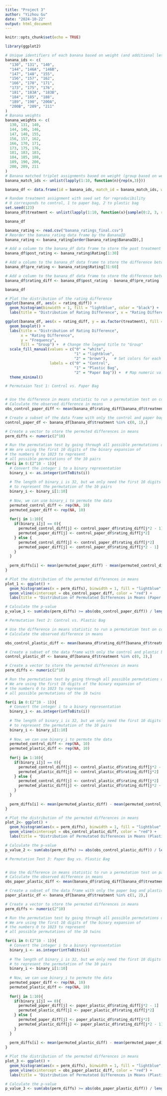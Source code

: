 ```yaml
---
title: "Project 3"
author: "Yizhou Gu"
date: "2024-10-22"
output: html_document
---
```


```r
knitr::opts_chunk$set(echo = TRUE)
```

```r
library(ggplot2)
```

```r
# Unique identifiers of each banana based on weight (and additional letter if weight tie)
banana_ids <- c(
  "130", "131", "140",
  "144", "146A", "146B",
  "147", "148", "155",
  "156", "157", "162",
  "166", "170", "171",
  "173", "175", "176",
  "181", "183A", "183B",
  "184", "185", "188",
  "189", "190", "200A",
  "200B", "209", "211"
)
# Banana weights
banana_weights <- c(
  130, 131, 140,
  144, 146, 146,
  147, 148, 155,
  156, 157, 162,
  166, 170, 171,
  173, 175, 176,
  181, 183, 183,
  184, 185, 188, 
  189, 190, 200,
  200, 209, 211
)
# Banana matched triplet assignments based on weight (group based on weight order statistics)
banana_match_ids <- unlist(lapply(1:10, function(n){rep(n,3)}))

banana_df <- data.frame(id = banana_ids, match_id = banana_match_ids, weight = banana_weights)

# Random treatment assignment with seed set for reproducibility
# 0 corresponds to control, 1 to paper bag, 2 to plastic bag
set.seed(123)
banana_df$treatment <- unlist(lapply(1:10, function(x){sample(0:2, 3, replace = FALSE)}))

banana_df
```

```r
banana_rating <- read.csv("banana_ratings_final.csv")
# Reorder the banana_rating data frame by the BananaID
banana_rating <- banana_rating[order(banana_rating$BananaID),]

# Add a column to the banana_df data frame to store the post treatment rating, the values are the rows 1 through 30 of the Rating column in the banana_rating data frame
banana_df$post_rating <- banana_rating$Rating[1:30]

# Add a column to the banana_df data frame to store the difference between the pre treatment rating, the values are 31 through 60 of the Rating column in the banana_rating data frame
banana_df$pre_rating <- banana_rating$Rating[31:60]

# Add a column to the banana_df data frame to store the difference between the post treatment rating and the pre treatment rating
banana_df$rating_diff <- banana_df$post_rating - banana_df$pre_rating

banana_df
```

```r
# Plot the distribution of the rating difference
ggplot(banana_df, aes(x = rating_diff)) +
  geom_histogram(binwidth = 1, fill = "lightblue", color = "black") +
  labs(title = "Distribution of Rating Difference", x = "Rating Difference", y = "Frequency")
```

```r
ggplot(banana_df, aes(x = rating_diff, y = as.factor(treatment), fill = as.factor(treatment))) +
  geom_boxplot() + 
  labs(title = "Distribution of Rating Difference", 
       x = "Rating Difference", 
       y = "Frequency", 
       fill = "Group") +  # Change the legend title to "Group"
  scale_fill_manual(values = c("0" = "white", 
                               "1" = "lightblue", 
                               "2" = "brown"),   # Set colors for each group
                    labels = c("0" = "Control", 
                               "1" = "Plastic Bag", 
                               "2" = "Paper Bag")) +  # Map numeric values to labels
  theme_minimal()
```





```r

# Permutaion Test 1: Control vs. Paper Bag


# Use the difference in means statistic to run a permutation test on control vs. paper bag
# Calculate the observed difference in means
obs_control_paper_diff <- mean(banana_df$rating_diff[banana_df$treatment == 1]) - mean(banana_df$rating_diff[banana_df$treatment == 0])

# Create a subset of the data frame with only the control and paper bag treatments
control_paper_df <- banana_df[banana_df$treatment %in% c(0, 1),]

# Create a vector to store the permuted differences in means
perm_diffs <- numeric(2^10)

# Run the permutation test by going through all possible permutations of the treatment assignments
# We are using the first 10 digits of the binary expansion of 
# the numbers 0 to 1023 to represent 
# all possible permutations of the 10 pairs
for(i in 0:(2^10 - 1)){
  # Convert the integer i to a binary representation
  binary_i <- as.integer(intToBits(i))
  
  # The length of binary_i is 32, but we only need the first 10 digits 
  # to represent the permutation of the 10 pairs
  binary_i <- binary_i[1:10]
  
  # Now, we can use binary_i to permute the data
  permuted_control_diff <- rep(NA, 10)
  permuted_paper_diff <- rep(NA, 10)
  
  for(j in 1:10){
    if(binary_i[j] == 0){
      permuted_control_diff[j] <- control_paper_df$rating_diff[j*2 - 1]
      permuted_paper_diff[j] <- control_paper_df$rating_diff[j*2]
    } else {
      permuted_control_diff[j] <- control_paper_df$rating_diff[j*2]
      permuted_paper_diff[j] <- control_paper_df$rating_diff[j*2 - 1]
    }
  }
  
  perm_diffs[i] <- mean(permuted_paper_diff) - mean(permuted_control_diff)
}

# Plot the distribution of the permuted differences in means
plot_1 <- ggplot() +
  geom_histogram(aes(x = perm_diffs), binwidth = 1, fill = "lightblue", color = "black") +
  geom_vline(xintercept = obs_control_paper_diff, color = "red") +
  labs(title = "Distribution of Permutated Differences in Means (Paper Bag - Control)", x = "Difference in Means", y = "Frequency")

# Calculate the p-value
p_value_1 <- sum(abs(perm_diffs) >= abs(obs_control_paper_diff)) / length(perm_diffs)
```

```r

# Permutation Test 2: Control vs. Plastic Bag

# Use the difference in means statistic to run a permutation test on control vs. plastic bag
# Calculate the observed difference in means

obs_control_plastic_diff <- mean(banana_df$rating_diff[banana_df$treatment == 2]) - mean(banana_df$rating_diff[banana_df$treatment == 0])

# Create a subset of the data frame with only the control and plastic bag treatments
control_plastic_df <- banana_df[banana_df$treatment %in% c(0, 2),]

# Create a vector to store the permuted differences in means
perm_diffs <- numeric(2^10)

# Run the permutation test by going through all possible permutations of the treatment assignments
# We are using the first 10 digits of the binary expansion of
# the numbers 0 to 1023 to represent
# all possible permutations of the 10 twins

for(i in 0:(2^10 - 1)){
  # Convert the integer i to a binary representation
  binary_i <- as.integer(intToBits(i))
  
  # The length of binary_i is 32, but we only need the first 10 digits
  # to represent the permutation of the 10 pairs
  binary_i <- binary_i[1:10]
  
  # Now, we can use binary_i to permute the data
  permuted_control_diff <- rep(NA, 10)
  permuted_plastic_diff <- rep(NA, 10)
  
  for(j in 1:10){
    if(binary_i[j] == 0){
      permuted_control_diff[j] <- control_plastic_df$rating_diff[j*2 - 1]
      permuted_plastic_diff[j] <- control_plastic_df$rating_diff[j*2]
    } else {
      permuted_control_diff[j] <- control_plastic_df$rating_diff[j*2]
      permuted_plastic_diff[j] <- control_plastic_df$rating_diff[j*2 - 1]
    }
  }
  
  perm_diffs[i] <- mean(permuted_plastic_diff) - mean(permuted_control_diff)
}

# Plot the distribution of the permuted differences in means
plot_2<- ggplot() +
  geom_histogram(aes(x = perm_diffs), binwidth = 1, fill = "lightblue", color = "black") +
  geom_vline(xintercept = obs_control_plastic_diff, color = "red") +
  labs(title = "Distribution of Permutated Differences in Means (Plastic Bag - Control)", x = "Difference in Means", y = "Frequency")

# Calculate the p-value
p_value_2 <- sum(abs(perm_diffs) >= abs(obs_control_plastic_diff)) / length(perm_diffs)
```





```r

# Permutation Test 3: Paper Bag vs. Plastic Bag


# Use the difference in means statistic to run a permutation test on paper bag vs. plastic bag
# Calculate the observed difference in means
obs_paper_plastic_diff <- mean(banana_df$rating_diff[banana_df$treatment == 2]) - mean(banana_df$rating_diff[banana_df$treatment == 1])

# Create a subset of the data frame with only the paper bag and plastic bag treatments
paper_plastic_df <- banana_df[banana_df$treatment %in% c(1, 2),]

# Create a vector to store the permuted differences in means
perm_diffs <- numeric(2^10)

# Run the permutation test by going through all possible permutations of the treatment assignments
# We are using the first 10 digits of the binary expansion of
# the numbers 0 to 1023 to represent
# all possible permutations of the 10 twins

for(i in 0:(2^10 - 1)){
  # Convert the integer i to a binary representation
  binary_i <- as.integer(intToBits(i))
  
  # The length of binary_i is 32, but we only need the first 10 digits
  # to represent the permutation of the 10 pairs
  binary_i <- binary_i[1:10]
  
  # Now, we can use binary_i to permute the data
  permuted_paper_diff <- rep(NA, 10)
  permuted_plastic_diff <- rep(NA, 10)
  
  for(j in 1:10){
    if(binary_i[j] == 0){
      permuted_paper_diff[j] <- paper_plastic_df$rating_diff[j*2 - 1]
      permuted_plastic_diff[j] <- paper_plastic_df$rating_diff[j*2]
    } else {
      permuted_paper_diff[j] <- paper_plastic_df$rating_diff[j*2]
      permuted_plastic_diff[j] <- paper_plastic_df$rating_diff[j*2 - 1]
    }
  }
  
  perm_diffs[i] <- mean(permuted_plastic_diff) - mean(permuted_paper_diff)
}

# Plot the distribution of the permuted differences in means
plot_3 <- ggplot() +
  geom_histogram(aes(x = perm_diffs), binwidth = 1, fill = "lightblue", color = "black") +
  geom_vline(xintercept = obs_paper_plastic_diff, color = "red") +
  labs(title = "Distribution of Permutated Differences in Means (Plastic Bag - Paper Bag)", x = "Difference in Means", y = "Frequency")

# Calculate the p-value
p_value_3 <- sum(abs(perm_diffs) >= abs(obs_paper_plastic_diff)) / length(perm_diffs)
```